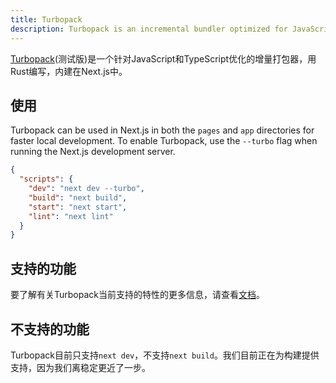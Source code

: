 ```yaml
---
title: Turbopack
description: Turbopack is an incremental bundler optimized for JavaScript and TypeScript, written in Rust, and built into Next.js.
---
```


[Turbopack](https://turbo.build/pack)(测试版)是一个针对JavaScript和TypeScript优化的增量打包器，用Rust编写，内建在Next.js中。

## 使用

Turbopack can be used in Next.js in both the `pages` and `app` directories for faster local development.
To enable Turbopack, use the `--turbo` flag when running the Next.js development server.

```json title="package.json" highlight={3}
{
  "scripts": {
    "dev": "next dev --turbo",
    "build": "next build",
    "start": "next start",
    "lint": "next lint"
  }
}
```

## 支持的功能

要了解有关Turbopack当前支持的特性的更多信息，请查看[文档](https://turbo.build/pack/docs/features)。

## 不支持的功能

Turbopack目前只支持`next dev`，不支持`next build`。我们目前正在为构建提供支持，因为我们离稳定更近了一步。

